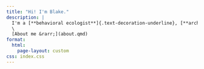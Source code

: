 ```yaml
---
title: "Hi! I'm Blake."
description: |
  I'm a [**behavioral ecologist**]{.text-decoration-underline}, [**archaeologist**]{.text-decoration-underline}, [**data scientist**]{.text-decoration-underline}, and [**educator**]{.text-decoration-underline}. You can learn more about my research here on my personal (professional, maybe?) website.\
  \
  [About me &rarr;](about.qmd)
format: 
  html:
    page-layout: custom
css: index.css
---
```

